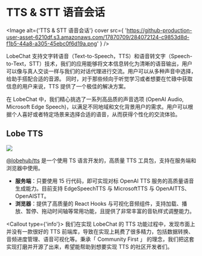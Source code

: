 
# TTS & STT 语音会话

<Image
  alt={'TTS & STT 语音会话'}
  cover
  src={
    'https://github-production-user-asset-6210df.s3.amazonaws.com/17870709/284072124-c9853d8d-f1b5-44a8-a305-45ebc0f6d19a.png'
  }
/>

LobeChat 支持文字转语音（Text-to-Speech，TTS）和语音转文字（Speech-to-Text，STT）技术，我们的应用能够将文本信息转化为清晰的语音输出，用户可以像与真人交谈一样与我们的对话代理进行交流。用户可以从多种声音中选择，给助手搭配合适的音源。 同时，对于那些倾向于听觉学习或者想要在忙碌中获取信息的用户来说，TTS 提供了一个极佳的解决方案。

在 LobeChat 中，我们精心挑选了一系列高品质的声音选项 (OpenAI Audio, Microsoft Edge Speech)，以满足不同地域和文化背景用户的需求。用户可以根据个人喜好或者特定场景来选择合适的语音，从而获得个性化的交流体验。

## Lobe TTS

![](https://camo.githubusercontent.com/278c08d77b754726f5ed40cb03bfc7a5632a69750518d11d140ae13ae06d0f48/68747470733a2f2f6769746875622d70726f64756374696f6e2d757365722d61737365742d3632313064662e73332e616d617a6f6e6177732e636f6d2f31373837303730392f3238343037373930392d38353463633039612d623363372d346663342d396561372d6637313337616262613335312e706e67)

[@lobehub/tts](https://tts.lobehub.com) 是一个使用 TS 语言开发的，高质量 TTS 工具包，支持在服务端和浏览器中使用。

- **服务端**：只要使用 15 行代码，即可实现对标 OpenAI TTS 服务的高质量语音生成能力。目前支持 EdgeSpeechTTS 与 MicrosoftTTS 与 OpenAITTS、OpenAISTT。
- **浏览器**：提供了高质量的 React Hooks 与可视化音频组件，支持加载、播放、暂停、拖动时间轴等常用功能，且提供了非常丰富的音轨样式调整能力。

<Callout type={'info'}>
  我们在实现 LobeChat 的 TTS 功能过程中，发现市面上并没有一款很好的 TTS
  前端库，导致在实现上耗费了很多精力，包括数据转换、音频进度管理、语音可视化等。秉承「 Community
  First 」 的理念，我们把这套实现打磨并开源了出来，希望能帮助到想要实现 TTS 的社区开发者们。
</Callout>
